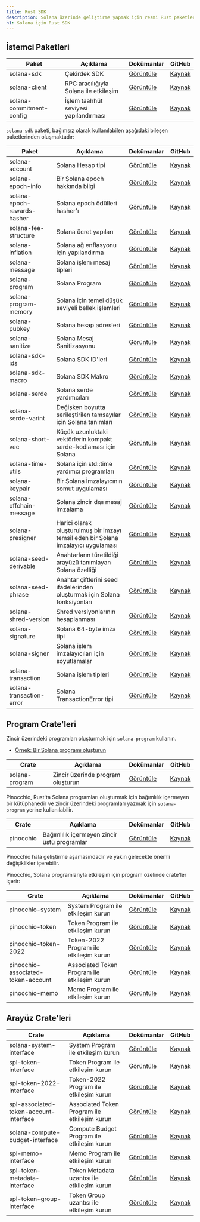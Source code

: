 ```yaml
---
title: Rust SDK
description: Solana üzerinde geliştirme yapmak için resmi Rust paketleri.
h1: Solana için Rust SDK
---
```


## İstemci Paketleri

| Paket                    | Açıklama                              | Dokümanlar                                             | GitHub                                                                         |
| ------------------------ | ------------------------------------- | ------------------------------------------------------ | ------------------------------------------------------------------------------ |
| solana-sdk               | Çekirdek SDK                          | [Görüntüle](https://docs.rs/solana-sdk/)               | [Kaynak](https://github.com/anza-xyz/solana-sdk/tree/master/sdk)               |
| solana-client            | RPC aracılığıyla Solana ile etkileşim | [Görüntüle](https://docs.rs/solana-client/)            | [Kaynak](https://github.com/anza-xyz/agave/tree/master/client)                 |
| solana-commitment-config | İşlem taahhüt seviyesi yapılandırması | [Görüntüle](https://docs.rs/solana-commitment-config/) | [Kaynak](https://github.com/anza-xyz/solana-sdk/tree/master/commitment-config) |

`solana-sdk` paketi, bağımsız olarak kullanılabilen aşağıdaki bileşen
paketlerinden oluşmaktadır:

| Paket                       | Açıklama                                                                           | Dokümanlar                                                | GitHub                                                                            |
| --------------------------- | ---------------------------------------------------------------------------------- | --------------------------------------------------------- | --------------------------------------------------------------------------------- |
| solana-account              | Solana Hesap tipi                                                                  | [Görüntüle](https://docs.rs/solana-account/)              | [Kaynak](https://github.com/anza-xyz/solana-sdk/tree/master/account)              |
| solana-epoch-info           | Bir Solana epoch hakkında bilgi                                                    | [Görüntüle](https://docs.rs/solana-epoch-info/)           | [Kaynak](https://github.com/anza-xyz/solana-sdk/tree/master/epoch-info)           |
| solana-epoch-rewards-hasher | Solana epoch ödülleri hasher'ı                                                     | [Görüntüle](https://docs.rs/solana-epoch-rewards-hasher/) | [Kaynak](https://github.com/anza-xyz/solana-sdk/tree/master/epoch-rewards-hasher) |
| solana-fee-structure        | Solana ücret yapıları                                                              | [Görüntüle](https://docs.rs/solana-fee-structure/)        | [Kaynak](https://github.com/anza-xyz/solana-sdk/tree/master/fee-structure)        |
| solana-inflation            | Solana ağ enflasyonu için yapılandırma                                             | [Görüntüle](https://docs.rs/solana-inflation/)            | [Kaynak](https://github.com/anza-xyz/solana-sdk/tree/master/inflation)            |
| solana-message              | Solana işlem mesaj tipleri                                                         | [Görüntüle](https://docs.rs/solana-message/)              | [Kaynak](https://github.com/anza-xyz/solana-sdk/tree/master/message)              |
| solana-program              | Solana Program                                                                     | [Görüntüle](https://docs.rs/solana-program/)              | [Kaynak](https://github.com/anza-xyz/solana-sdk/tree/master/program)              |
| solana-program-memory       | Solana için temel düşük seviyeli bellek işlemleri                                  | [Görüntüle](https://docs.rs/solana-program-memory/)       | [Kaynak](https://github.com/anza-xyz/solana-sdk/tree/master/program-memory)       |
| solana-pubkey               | Solana hesap adresleri                                                             | [Görüntüle](https://docs.rs/solana-pubkey/)               | [Kaynak](https://github.com/anza-xyz/solana-sdk/tree/master/pubkey)               |
| solana-sanitize             | Solana Mesaj Sanitizasyonu                                                         | [Görüntüle](https://docs.rs/solana-sanitize/)             | [Kaynak](https://github.com/anza-xyz/solana-sdk/tree/master/sanitize)             |
| solana-sdk-ids              | Solana SDK ID'leri                                                                 | [Görüntüle](https://docs.rs/solana-sdk-ids/)              | [Kaynak](https://github.com/anza-xyz/solana-sdk/tree/master/sdk-ids)              |
| solana-sdk-macro            | Solana SDK Makro                                                                   | [Görüntüle](https://docs.rs/solana-sdk-macro/)            | [Kaynak](https://github.com/anza-xyz/solana-sdk/tree/master/sdk-macro)            |
| solana-serde                | Solana serde yardımcıları                                                          | [Görüntüle](https://docs.rs/solana-serde/)                | [Kaynak](https://github.com/anza-xyz/solana-sdk/tree/master/serde)                |
| solana-serde-varint         | Değişken boyutta serileştirilen tamsayılar için Solana tanımları                   | [Görüntüle](https://docs.rs/solana-serde-varint/)         | [Kaynak](https://github.com/anza-xyz/solana-sdk/tree/master/serde-varint)         |
| solana-short-vec            | Küçük uzunluktaki vektörlerin kompakt serde-kodlaması için Solana                  | [Görüntüle](https://docs.rs/solana-short-vec/)            | [Kaynak](https://github.com/anza-xyz/solana-sdk/tree/master/short-vec)            |
| solana-time-utils           | Solana için std::time yardımcı programları                                         | [Görüntüle](https://docs.rs/solana-time-utils/)           | [Kaynak](https://github.com/anza-xyz/solana-sdk/tree/master/time-utils)           |
| solana-keypair              | Bir Solana İmzalayıcının somut uygulaması                                          | [Görüntüle](https://docs.rs/solana-keypair/)              | [Kaynak](https://github.com/anza-xyz/solana-sdk/tree/master/keypair)              |
| solana-offchain-message     | Solana zincir dışı mesaj imzalama                                                  | [Görüntüle](https://docs.rs/solana-offchain-message/)     | [Kaynak](https://github.com/anza-xyz/solana-sdk/tree/master/offchain-message)     |
| solana-presigner            | Harici olarak oluşturulmuş bir İmzayı temsil eden bir Solana İmzalayıcı uygulaması | [Görüntüle](https://docs.rs/solana-presigner/)            | [Kaynak](https://github.com/anza-xyz/solana-sdk/tree/master/presigner)            |
| solana-seed-derivable       | Anahtarların türetildiği arayüzü tanımlayan Solana özelliği                        | [Görüntüle](https://docs.rs/solana-seed-derivable/)       | [Kaynak](https://github.com/anza-xyz/solana-sdk/tree/master/seed-derivable)       |
| solana-seed-phrase          | Anahtar çiftlerini seed ifadelerinden oluşturmak için Solana fonksiyonları         | [Görüntüle](https://docs.rs/solana-seed-phrase/)          | [Kaynak](https://github.com/anza-xyz/solana-sdk/tree/master/seed-phrase)          |
| solana-shred-version        | Shred versiyonlarının hesaplanması                                                 | [Görüntüle](https://docs.rs/solana-shred-version/)        | [Kaynak](https://github.com/anza-xyz/solana-sdk/tree/master/shred-version)        |
| solana-signature            | Solana 64-byte imza tipi                                                           | [Görüntüle](https://docs.rs/solana-signature/)            | [Kaynak](https://github.com/anza-xyz/solana-sdk/tree/master/signature)            |
| solana-signer               | Solana işlem imzalayıcıları için soyutlamalar                                      | [Görüntüle](https://docs.rs/solana-signer/)               | [Kaynak](https://github.com/anza-xyz/solana-sdk/tree/master/signer)               |
| solana-transaction          | Solana işlem tipleri                                                               | [Görüntüle](https://docs.rs/solana-transaction/)          | [Kaynak](https://github.com/anza-xyz/solana-sdk/tree/master/transaction)          |
| solana-transaction-error    | Solana TransactionError tipi                                                       | [Görüntüle](https://docs.rs/solana-transaction-error/)    | [Kaynak](https://github.com/anza-xyz/solana-sdk/tree/master/transaction-error)    |

## Program Crate'leri

Zincir üzerindeki programları oluşturmak için `solana-program` kullanın.

- [Örnek: Bir Solana programı oluşturun](/docs/programs/rust)

| Crate          | Açıklama                          | Dokümanlar                                  | GitHub                                                               |
| -------------- | --------------------------------- | ------------------------------------------- | -------------------------------------------------------------------- |
| solana-program | Zincir üzerinde program oluşturun | [Görüntüle](https://docs.rs/solana-program) | [Kaynak](https://github.com/anza-xyz/solana-sdk/tree/master/program) |

Pinocchio, Rust'ta Solana programları oluşturmak için bağımlılık içermeyen bir
kütüphanedir ve zincir üzerindeki programları yazmak için `solana-program`
yerine kullanılabilir.

| Crate     | Açıklama                                    | Dokümanlar                             | GitHub                                          |
| --------- | ------------------------------------------- | -------------------------------------- | ----------------------------------------------- |
| pinocchio | Bağımlılık içermeyen zincir üstü programlar | [Görüntüle](https://docs.rs/pinocchio) | [Kaynak](https://github.com/anza-xyz/pinocchio) |

<Callout type="warn">
  Pinocchio hala geliştirme aşamasındadır ve yakın gelecekte önemli
  değişiklikler içerebilir.
</Callout>

Pinocchio, Solana programlarıyla etkileşim için program özelinde crate'ler
içerir:

| Crate                              | Açıklama                                     | Dokümanlar                                                       | GitHub                                                                                      |
| ---------------------------------- | -------------------------------------------- | ---------------------------------------------------------------- | ------------------------------------------------------------------------------------------- |
| pinocchio-system                   | System Program ile etkileşim kurun           | [Görüntüle](https://docs.rs/pinocchio-system/)                   | [Kaynak](https://github.com/anza-xyz/pinocchio/tree/main/programs/system)                   |
| pinocchio-token                    | Token Program ile etkileşim kurun            | [Görüntüle](https://docs.rs/pinocchio-token/)                    | [Kaynak](https://github.com/anza-xyz/pinocchio/tree/main/programs/token)                    |
| pinocchio-token-2022               | Token-2022 Program ile etkileşim kurun       | [Görüntüle](https://docs.rs/pinocchio-token-2022/)               | [Kaynak](https://github.com/anza-xyz/pinocchio/tree/main/programs/token-2022)               |
| pinocchio-associated-token-account | Associated Token Program ile etkileşim kurun | [Görüntüle](https://docs.rs/pinocchio-associated-token-account/) | [Kaynak](https://github.com/anza-xyz/pinocchio/tree/main/programs/associated-token-account) |
| pinocchio-memo                     | Memo Program ile etkileşim kurun             | [Görüntüle](https://docs.rs/pinocchio-memo/)                     | [Kaynak](https://github.com/anza-xyz/pinocchio/tree/main/programs/memo)                     |

## Arayüz Crate'leri

| Crate                                  | Açıklama                                     | Dokümanlar                                                           | GitHub                                                                                   |
| -------------------------------------- | -------------------------------------------- | -------------------------------------------------------------------- | ---------------------------------------------------------------------------------------- |
| solana-system-interface                | System Program ile etkileşim kurun           | [Görüntüle](https://docs.rs/solana-system-interface/)                | [Kaynak](https://github.com/anza-xyz/solana-sdk/tree/master/system-interface)            |
| spl-token-interface                    | Token Program ile etkileşim kurun            | [Görüntüle](https://docs.rs/spl-token-interface/)                    | [Kaynak](https://github.com/solana-program/token/tree/main/interface)                    |
| spl-token-2022-interface               | Token-2022 Program ile etkileşim kurun       | [Görüntüle](https://docs.rs/spl-token-2022-interface/)               | [Kaynak](https://github.com/solana-program/token-2022/tree/main/interface)               |
| spl-associated-token-account-interface | Associated Token Program ile etkileşim kurun | [Görüntüle](https://docs.rs/spl-associated-token-account-interface/) | [Kaynak](https://github.com/solana-program/associated-token-account/tree/main/interface) |
| solana-compute-budget-interface        | Compute Budget Program ile etkileşim kurun   | [Görüntüle](https://docs.rs/solana-compute-budget-interface/)        | [Kaynak](https://github.com/anza-xyz/solana-sdk/tree/master/compute-budget-interface)    |
| spl-memo-interface                     | Memo Program ile etkileşim kurun             | [Görüntüle](https://docs.rs/spl-memo-interface/)                     | [Kaynak](https://github.com/solana-program/memo/tree/main/interface)                     |
| spl-token-metadata-interface           | Token Metadata uzantısı ile etkileşim kurun  | [Görüntüle](https://docs.rs/spl-token-metadata-interface/)           | [Kaynak](https://github.com/solana-program/token-metadata/tree/main/interface)           |
| spl-token-group-interface              | Token Group uzantısı ile etkileşim kurun     | [Görüntüle](https://docs.rs/spl-token-group-interface/)              | [Kaynak](https://github.com/solana-program/token-group/tree/main/interface)              |
